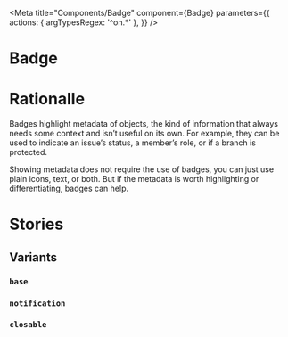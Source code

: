 <!-- Badge.stories.mdx -->


<Meta
  title="Components/Badge"
  component={Badge}
  parameters={{
    actions: { argTypesRegex: '^on.*' },
  }}
/>

# Badge

<Canvas>
  <Story story={stories.primary} />
</Canvas>

<ArgsTable of={Badge} story="^" />

# Rationalle

Badges highlight metadata of objects, the kind of information that always needs some context and isn’t useful on its own. For example, they can be used to indicate an issue’s status, a member’s role, or if a branch is protected.

Showing metadata does not require the use of badges, you can just use plain icons, text, or both. But if the metadata is worth highlighting or differentiating, badges can help.

# Stories

## Variants

### `base`

<Canvas>
  <Story story={stories.sm_base_gray} />
  <Story story={stories.sm_base_red} />
  <Story story={stories.sm_base_yellow} />
  <Story story={stories.sm_base_green} />
  <Story story={stories.sm_base_blue} />
  <Story story={stories.sm_base_purple} />
</Canvas>

<Canvas>
  <Story story={stories.base_gray} />
  <Story story={stories.base_red} />
  <Story story={stories.base_yellow} />
  <Story story={stories.base_green} />
  <Story story={stories.base_blue} />
  <Story story={stories.base_purple} />
</Canvas>

<Canvas>
  <Story story={stories.xl_base_gray} />
  <Story story={stories.xl_base_red} />
  <Story story={stories.xl_base_yellow} />
  <Story story={stories.xl_base_green} />
  <Story story={stories.xl_base_blue} />
  <Story story={stories.xl_base_purple} />
</Canvas>

### `notification`

<Canvas>
  <Story story={stories.sm_notification_gray} />
  <Story story={stories.sm_notification_red} />
  <Story story={stories.sm_notification_yellow} />
  <Story story={stories.sm_notification_green} />
  <Story story={stories.sm_notification_blue} />
  <Story story={stories.sm_notification_purple} />
</Canvas>

<Canvas>
  <Story story={stories.notification_gray} />
  <Story story={stories.notification_red} />
  <Story story={stories.notification_yellow} />
  <Story story={stories.notification_green} />
  <Story story={stories.notification_blue} />
  <Story story={stories.notification_purple} />
</Canvas>

<Canvas>
  <Story story={stories.xl_notification_gray} />
  <Story story={stories.xl_notification_red} />
  <Story story={stories.xl_notification_yellow} />
  <Story story={stories.xl_notification_green} />
  <Story story={stories.xl_notification_blue} />
  <Story story={stories.xl_notification_purple} />
</Canvas>

### `closable`

<Canvas>
  <Story story={stories.sm_closable_gray} />
  <Story story={stories.sm_closable_red} />
  <Story story={stories.sm_closable_yellow} />
  <Story story={stories.sm_closable_green} />
  <Story story={stories.sm_closable_blue} />
  <Story story={stories.sm_closable_purple} />
</Canvas>

<Canvas>
  <Story story={stories.closable_gray} />
  <Story story={stories.closable_red} />
  <Story story={stories.closable_yellow} />
  <Story story={stories.closable_green} />
  <Story story={stories.closable_blue} />
  <Story story={stories.closable_purple} />
</Canvas>

<Canvas>
  <Story story={stories.xl_closable_gray} />
  <Story story={stories.xl_closable_red} />
  <Story story={stories.xl_closable_yellow} />
  <Story story={stories.xl_closable_green} />
  <Story story={stories.xl_closable_blue} />
  <Story story={stories.xl_closable_purple} />
</Canvas>
